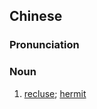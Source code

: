 ==Chinese==
{{zh-hanzi-box|[[隐士]]|[[隱]][[士]]}}

===Pronunciation===
{{zh-pron
|m=yǐnshì
|mn=ín-sū/ún-sū
|cat=noun
}}

===Noun===
{{zh-noun}}

# [[recluse]]; [[hermit]]